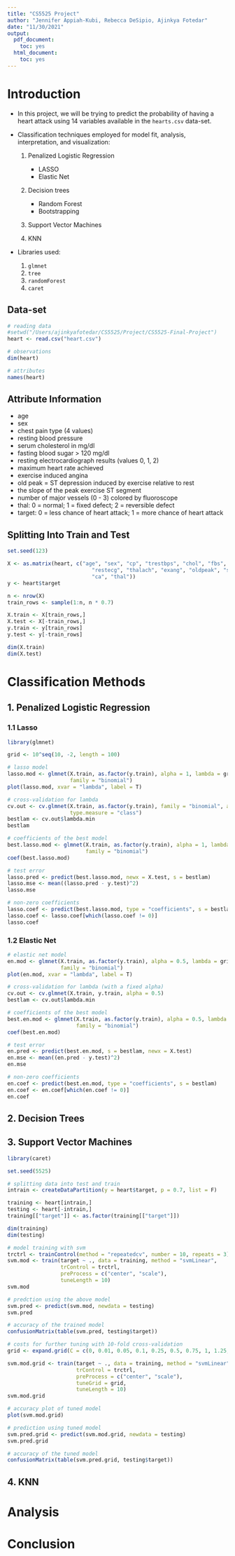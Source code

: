 ```yaml
---
title: "CS5525 Project"
author: "Jennifer Appiah-Kubi, Rebecca DeSipio, Ajinkya Fotedar"
date: "11/30/2021"
output:
  pdf_document:
    toc: yes
  html_document:
    toc: yes
---
```


# Introduction

- In this project, we will be trying to predict the probability of having a heart attack using 14 variables available in the `hearts.csv` data-set.

- Classification techniques employed for model fit, analysis, interpretation, and visualization:

    1. Penalized Logistic Regression

        - LASSO
        - Elastic Net

    2. Decision trees

        - Random Forest
        - Bootstrapping

    3. Support Vector Machines
    4. KNN

- Libraries used:

    1. `glmnet`
    2. `tree`
    3. `randomForest`
    4. `caret`

## Data-set

```r
# reading data
#setwd("/Users/ajinkyafotedar/CS5525/Project/CS5525-Final-Project")
heart <- read.csv("heart.csv")

# observations
dim(heart)

# attributes
names(heart)
```

## Attribute Information

- age
- sex
- chest pain type (4 values)
- resting blood pressure
- serum cholesterol in mg/dl
- fasting blood sugar > 120 mg/dl
- resting electrocardiograph results (values 0, 1, 2)
- maximum heart rate achieved
- exercise induced angina
- old peak = ST depression induced by exercise relative to rest
- the slope of the peak exercise ST segment
- number of major vessels (0 - 3) colored by fluoroscope
- thal: 0 = normal; 1 = fixed defect; 2 = reversible defect
- target: 0 = less chance of heart attack; 1 = more chance of heart attack

## Splitting Into Train and Test

```r
set.seed(123)

X <- as.matrix(heart, c("age", "sex", "cp", "trestbps", "chol", "fbs",
                           "restecg", "thalach", "exang", "oldpeak", "slope",
                           "ca", "thal"))
y <- heart$target

n <- nrow(X)
train_rows <- sample(1:n, n * 0.7)

X.train <- X[train_rows,]
X.test <- X[-train_rows,]
y.train <- y[train_rows]
y.test <- y[-train_rows]

dim(X.train)
dim(X.test)
```

# Classification Methods

## 1. Penalized Logistic Regression

### 1.1 Lasso

```r
library(glmnet)

grid <- 10^seq(10, -2, length = 100)

# lasso model
lasso.mod <- glmnet(X.train, as.factor(y.train), alpha = 1, lambda = grid,
                    family = "binomial")
plot(lasso.mod, xvar = "lambda", label = T)

# cross-validation for lambda
cv.out <- cv.glmnet(X.train, as.factor(y.train), family = "binomial", alpha = 1,
                    type.measure = "class")
bestlam <- cv.out$lambda.min
bestlam

# coefficients of the best model
best.lasso.mod <- glmnet(X.train, as.factor(y.train), alpha = 1, lambda = bestlam,
                         family = "binomial")
coef(best.lasso.mod)

# test error
lasso.pred <- predict(best.lasso.mod, newx = X.test, s = bestlam)
lasso.mse <- mean((lasso.pred - y.test)^2)
lasso.mse

# non-zero coefficients
lasso.coef <- predict(best.lasso.mod, type = "coefficients", s = bestlam)
lasso.coef <- lasso.coef[which(lasso.coef != 0)]
lasso.coef
```

### 1.2 Elastic Net

```r
# elastic net model
en.mod <- glmnet(X.train, as.factor(y.train), alpha = 0.5, lambda = grid,
                 family = "binomial")
plot(en.mod, xvar = "lambda", label = T)

# cross-validation for lambda (with a fixed alpha)
cv.out <- cv.glmnet(X.train, y.train, alpha = 0.5)
bestlam <- cv.out$lambda.min

# coefficients of the best model
best.en.mod <- glmnet(X.train, as.factor(y.train), alpha = 0.5, lambda = bestlam,
                      family = "binomial")
coef(best.en.mod)

# test error
en.pred <- predict(best.en.mod, s = bestlam, newx = X.test)
en.mse <- mean((en.pred - y.test)^2)
en.mse

# non-zero coefficients
en.coef <- predict(best.en.mod, type = "coefficients", s = bestlam)
en.coef <- en.coef[which(en.coef != 0)]
en.coef
```

## 2. Decision Trees

## 3. Support Vector Machines

```r
library(caret)

set.seed(5525)

# splitting data into test and train
intrain <- createDataPartition(y = heart$target, p = 0.7, list = F)

training <- heart[intrain,]
testing <- heart[-intrain,]
training[["target"]] <- as.factor(training[["target"]])

dim(training)
dim(testing)

# model training with svm
trctrl <- trainControl(method = "repeatedcv", number = 10, repeats = 3)
svm.mod <- train(target ~ ., data = training, method = "svmLinear",
                 trControl = trctrl,
                 preProcess = c("center", "scale"),
                 tuneLength = 10)
svm.mod

# predction using the above model
svm.pred <- predict(svm.mod, newdata = testing)
svm.pred

# accuracy of the trained model
confusionMatrix(table(svm.pred, testing$target))

# costs for further tuning with 10-fold cross-validation
grid <- expand.grid(C = c(0, 0.01, 0.05, 0.1, 0.25, 0.5, 0.75, 1, 1.25, 1.5, 1.75, 2, 5))

svm.mod.grid <- train(target ~ ., data = training, method = "svmLinear",
                      trControl = trctrl,
                      preProcess = c("center", "scale"),
                      tuneGrid = grid,
                      tuneLength = 10)
svm.mod.grid

# accuracy plot of tuned model
plot(svm.mod.grid)

# prediction using tuned model
svm.pred.grid <- predict(svm.mod.grid, newdata = testing)
svm.pred.grid

# accuracy of the tuned model
confusionMatrix(table(svm.pred.grid, testing$target))
```

## 4. KNN

# Analysis

# Conclusion
